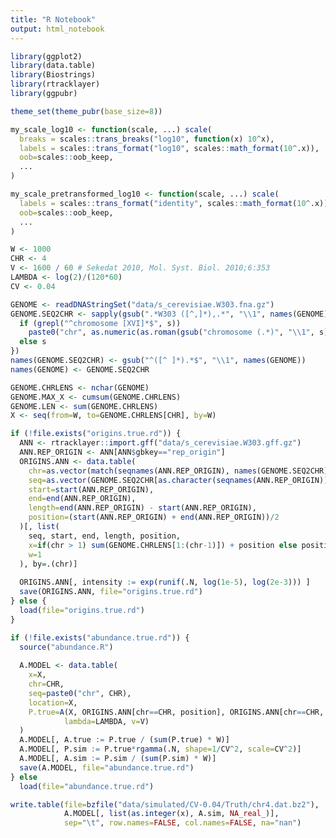```yaml
---
title: "R Notebook"
output: html_notebook
---
```


```r
library(ggplot2)
library(data.table)
library(Biostrings)
library(rtracklayer)
library(ggpubr)

theme_set(theme_pubr(base_size=8))

my_scale_log10 <- function(scale, ...) scale(
  breaks = scales::trans_breaks("log10", function(x) 10^x),
  labels = scales::trans_format("log10", scales::math_format(10^.x)),
  oob=scales::oob_keep,
  ...
)

my_scale_pretransformed_log10 <- function(scale, ...) scale(
  labels = scales::trans_format("identity", scales::math_format(10^.x)),
  oob=scales::oob_keep,
  ...
)

W <- 1000
CHR <- 4
V <- 1600 / 60 # Sekedat 2010, Mol. Syst. Biol. 2010;6:353
LAMBDA <- log(2)/(120*60)
CV <- 0.04
```


```r
GENOME <- readDNAStringSet("data/s_cerevisiae.W303.fna.gz")
GENOME.SEQ2CHR <- sapply(gsub(".*W303 ([^,]*),.*", "\\1", names(GENOME)), function(s) {
  if (grepl("^chromosome [XVI]*$", s))
    paste0("chr", as.numeric(as.roman(gsub("chromosome (.*)", "\\1", s))))
  else s
})
names(GENOME.SEQ2CHR) <- gsub("^([^ ]*).*$", "\\1", names(GENOME))
names(GENOME) <- GENOME.SEQ2CHR

GENOME.CHRLENS <- nchar(GENOME)
GENOME.MAX_X <- cumsum(GENOME.CHRLENS)
GENOME.LEN <- sum(GENOME.CHRLENS)
X <- seq(from=W, to=GENOME.CHRLENS[CHR], by=W)
```


```r
if (!file.exists("origins.true.rd")) {
  ANN <- rtracklayer::import.gff("data/s_cerevisiae.W303.gff.gz")
  ANN.REP_ORIGIN <- ANN[ANN$gbkey=="rep_origin"]
  ORIGINS.ANN <- data.table(
    chr=as.vector(match(seqnames(ANN.REP_ORIGIN), names(GENOME.SEQ2CHR))),
    seq=as.vector(GENOME.SEQ2CHR[as.character(seqnames(ANN.REP_ORIGIN))]),
    start=start(ANN.REP_ORIGIN),
    end=end(ANN.REP_ORIGIN),
    length=end(ANN.REP_ORIGIN) - start(ANN.REP_ORIGIN),
    position=(start(ANN.REP_ORIGIN) + end(ANN.REP_ORIGIN))/2
  )[, list(
    seq, start, end, length, position,
    x=if(chr > 1) sum(GENOME.CHRLENS[1:(chr-1)]) + position else position,
    w=1
  ), by=.(chr)]
  
  ORIGINS.ANN[, intensity := exp(runif(.N, log(1e-5), log(2e-3))) ]
  save(ORIGINS.ANN, file="origins.true.rd")
} else {
  load(file="origins.true.rd")
}
```


```r
if (!file.exists("abundance.true.rd")) {
  source("abundance.R")
  
  A.MODEL <- data.table(
    x=X,
    chr=CHR,
    seq=paste0("chr", CHR),
    location=X,
    P.true=A(X, ORIGINS.ANN[chr==CHR, position], ORIGINS.ANN[chr==CHR, intensity]*V,
            lambda=LAMBDA, v=V)
  )
  A.MODEL[, A.true := P.true / (sum(P.true) * W)]
  A.MODEL[, P.sim := P.true*rgamma(.N, shape=1/CV^2, scale=CV^2)]
  A.MODEL[, A.sim := P.sim / (sum(P.sim) * W)]
  save(A.MODEL, file="abundance.true.rd")
} else
  load(file="abundance.true.rd")
```

```r
write.table(file=bzfile("data/simulated/CV-0.04/Truth/chr4.dat.bz2"),
            A.MODEL[, list(as.integer(x), A.sim, NA_real_)],
            sep="\t", row.names=FALSE, col.names=FALSE, na="nan")
```
